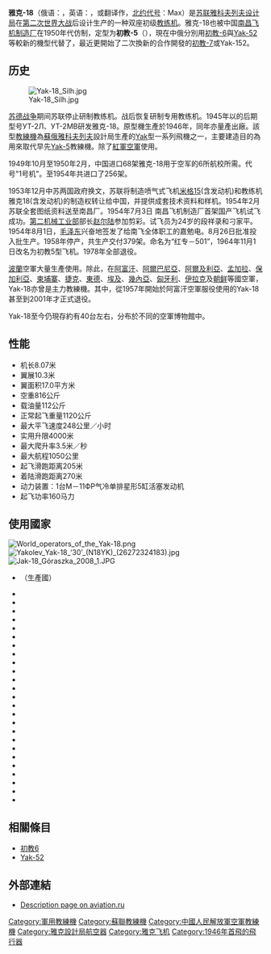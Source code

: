 
{{軍用飛機
|名稱=雅克-18（{{lang|ru|Як-18}}）<br>初教-5（{{lang|en|CJ-5}}）
|圖片= [[File:1986_CPA_5782_(1).png|300px]]
|照片說明=蘇聯雅克-18教練機
|類型=初级[[教练机|教练机]]
|代號=[[北约代号|北约代号]]：''Max''(麦克斯)
|乘員=2人
|首飛=1946年
|服役=1946年
|退役=
|設計=[[亞力山大·雅克列夫|亞力山大·雅克列夫]]
|生產=[[雅科夫列夫|雅科夫列夫]]<br>[[南昌飞机制造厂|南昌飞机制造厂]]
|產量=
|造價=
|狀態=已退役
|用戶={{URS}}<br>{{PRC}}<br>{{POL}}
|衍生=雅克-18T、[[初教-6|初教-6]]
|榮譽=
|數據=雅克-18A
|長度=8.35公尺
|翼展=11.60公尺 
|高度=3.35公尺
|翼面積=
|空重=1025公斤（2,255英磅）
|載重=
|正常起飛重量=
|最大起飛重量=
|發動機=1具[[伊夫成科設計局|伊夫成科]][[AI-14|AI-14]]型[[星型引擎|星型]][[往复式发动机|活塞發動機]]
|功率=300馬力
|燃油量=
|最大速度=300公里/小時
|巡航速度=
|爬升率=
|實用升限=
|最大升限=
|最大航程=
|翼負荷=
|馬力重量比=
|作戰半徑=
|滑跑距離=
|機槍=无
|機炮=
|火箭=
|飛彈=
|炸彈=
|其他=
}}

'''雅克-18'''（俄语：'''{{lang|ru|Як-18}}'''，英语：'''{{lang|en|Yak-18}}'''，或翻译作'''{{lang|en|Jak-18}}'''，[[北约代号|北约代号]]：Max）是[[苏联|苏联]][[雅科夫列夫设计局|雅科夫列夫设计局]]在[[第二次世界大战|第二次世界大战]]后设计生产的一种双座初级[[教练机|教练机]]。雅克-18也被中国[[南昌飞机制造厂|南昌飞机制造厂]]在1950年代仿制，定型为'''初教-5'''（'''{{lang|en|CJ-5}}'''），現在中俄分別用[[初教-6|初教-6]]與[[Yak-52|Yak-52]]等較新的機型代替了，最近更開始了二次換新的合作開發的[[初教-7|初教-7]]或Yak-152。

==历史==
[[File:Yak-18_Silh.jpg|thumb]]

[[苏德战争|苏德战争]]期间苏联停止研制教练机。战后恢复研制专用教练机。1945年以{{tsl|ru|УТ-2|乌特-2}}的后期型号УТ-2Л、УТ-2МВ研发雅克-18。原型機生產於1946年，同年亦量產出廠。該型[[教練機|教練機]]為[[蘇俄|蘇俄]][[雅科夫列夫|雅科夫列夫]]設計局生產的[[Yak|Yak]]型一系列飛機之一，主要建造目的為用來取代早先[[Yak-5|Yak-5]]教練機。除了[[紅軍|紅軍]][[空軍|空軍]]使用。

1949年10月至1950年2月，中国进口68架雅克-18用于空军的6所航校所需。代号"1号机"。至1954年共进口了256架。

1953年12月中苏两国政府换文，苏联将制造喷气式飞机[[米格15|米格15]](含发动机)和教练机雅克18(含发动机)的制造权转让给中国，并提供成套技术资料和样机。1954年2月苏联全套图纸资料送至南昌厂。1954年7月3日  南昌飞机制造厂首架国产飞机试飞成功。[[中华人民共和国第二机械工业部|第二机械工业部]]部长[[赵尔陆|赵尔陆]]参加剪彩。试飞员为24岁的段祥录和刁家平。1954年8月1日，[[毛泽东|毛泽东]]兴奋地签发了给南飞全体职工的嘉勉电。8月26日批准投入批生产。1958年停产，共生产交付379架。命名为“红专－501”，1964年11月1日改名为初教5型飞机。1978年全部退役。

[[波蘭|波蘭]]空軍大量生產使用。除此，在[[阿富汗|阿富汗]]、[[阿爾巴尼亞|阿爾巴尼亞]]、[[阿爾及利亞|阿爾及利亞]]、[[孟加拉|孟加拉]]、[[保加利亞|保加利亞]]、[[柬埔寨|柬埔寨]]、[[捷克|捷克]]、[[東德|東德]]、[[埃及|埃及]]、[[幾內亞|幾內亞]]、[[匈牙利|匈牙利]]、[[伊拉克|伊拉克]]及[[朝鲜|朝鲜]]等國空軍，Yak-18亦曾是主力教練機。其中，從1957年開始於阿富汗空軍服役使用的Yak-18甚至到2001年才正式退役。

Yak-18至今仍現存約有40台左右，分布於不同的空軍博物館中。

==性能==
*机长8.07米
*翼展10.3米
*翼面积17.0平方米
*空重816公斤
*载油量112公斤
*正常起飞重量1120公斤
*最大平飞速度248公里／小时
*实用升限4000米
*最大爬升率3.5米／秒
*最大航程1050公里
*起飞滑跑距离205米
*着陆滑跑距离270米
*动力装置：1台М－11ФР气冷单排星形5缸活塞发动机
*起飞功率160马力

==使用國家==
[[File:World_operators_of_the_Yak-18.png|thumb]]
[[File:Yakolev_Yak-18_‘30’_(N18YK)_(26272324183).jpg|thumb]]
[[File:Jak-18_Góraszka_2008_1.JPG|thumb]]
*{{USSR}}（生產國）
*{{EGY}}
*{{ALB}}
*{{DZA}}
*{{BGD}}
*{{BUL}}
*{{CHN}}
*{{DDR}}
*{{GUI}}
*{{IRQ}}
*{{YEM}}
*{{KHM}}
*{{LAO}}
*{{MLI}}
*{{MNG}}
*{{PRK}}
*{{AUT}}
*{{POL}}
*{{ROM-1952}}
*{{ZAM}}
*{{SOM}}
*{{SYR}}
*{{CSK}}
*{{TKM}}
*{{HUN}}
*{{VIE}}

== 相關條目 ==
{{Commons|Category:Yakovlev Yak-18}}
* [[初教六|初教6]]
*[[Yak-52|Yak-52]]

== 外部連結 ==
* [https://web.archive.org/web/20090506013751/http://www.aviation.ru/Yak/#18 Description page on aviation.ru] {{en}}

{{Yakovlev aircraft}}

[[Category:軍用教練機|Category:軍用教練機]]
[[Category:蘇聯教練機|Category:蘇聯教練機]]
[[Category:中國人民解放軍空軍教練機|Category:中國人民解放軍空軍教練機]]
[[Category:雅克設計局航空器|Category:雅克設計局航空器]]
[[Category:雅克飞机|Category:雅克飞机]]
[[Category:1946年首飛的飛行器|Category:1946年首飛的飛行器]]